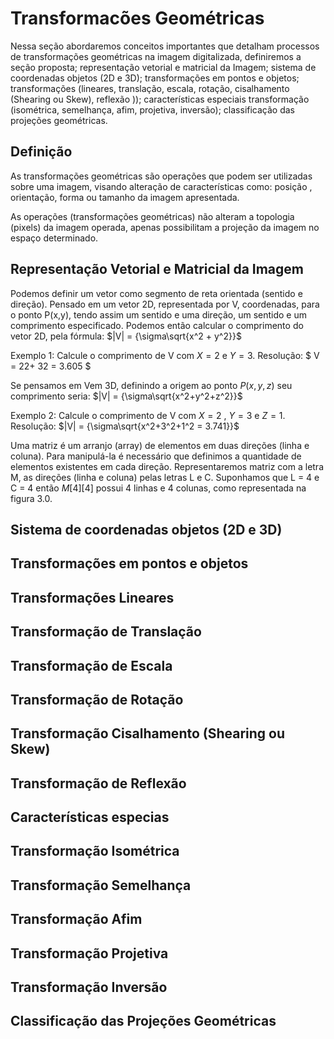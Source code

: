# Transformacões Geométricas
Nessa seção abordaremos conceitos importantes que detalham  processos de transformações geométricas na imagem digitalizada, definiremos a seção proposta; representação vetorial e matricial da Imagem;  sistema de coordenadas objetos (2D e 3D); transformações em pontos e objetos; transformações (lineares, translação, escala,  rotação, cisalhamento (Shearing ou Skew), reflexão )); características especiais transformação (isométrica, semelhança, afim, projetiva, inversão); classificação das projeções geométricas.

## Definição
As transformações geométricas são operações que podem ser utilizadas sobre uma imagem, visando alteração de características como: posição , orientação, forma ou tamanho da imagem apresentada.

As operações  (transformações geométricas) não alteram a topologia (pixels) da imagem operada, apenas possibilitam a projeção da imagem no espaço determinado.


## Representação Vetorial e Matricial da Imagem

Podemos definir um vetor como segmento de reta orientada (sentido  e direção). Pensado  em um vetor 2D, representada por V, coordenadas, para o ponto P(x,y), tendo assim um sentido e uma direção, um sentido e um comprimento especificado.
Podemos então calcular o comprimento do vetor 2D, pela fórmula:
$|V| = {\sigma\sqrt{x^2 + y^2}}$

Exemplo 1: Calcule o comprimento de V com $X=2$ e $Y=3$.
Resolução:
$ V = 22+ 32 = 3.605 $

Se pensamos em Vem 3D, definindo a origem ao ponto $P(x,y, z)$ seu comprimento seria:
$|V| = {\sigma\sqrt{x^2+y^2+z^2}}$

Exemplo 2: Calcule o comprimento de V com $X=2$ , $Y=3$ e $Z=1$.
Resolução:
$|V| = {\sigma\sqrt{x^2+3^2+1^2 = 3.741}}$

Uma matriz é um arranjo (array) de elementos em duas direções (linha e coluna). Para manipulá-la é necessário que definimos a quantidade de elementos existentes em cada direção.
Representaremos matriz com a letra M, as direções (linha e coluna) pelas letras L e C. 
Suponhamos que L  = 4 e C = 4 então $M[4][4]$ possui 4 linhas e 4 colunas, como representada na figura 3.0.



## Sistema de coordenadas objetos (2D e 3D)

## Transformações em pontos e objetos

## Transformações Lineares

## Transformação de Translação

## Transformação de Escala

## Transformação de Rotação

## Transformação Cisalhamento (Shearing ou Skew)

## Transformação de Reflexão

## Características especias

## Transformação Isométrica

## Transformação Semelhança

## Transformação Afim

## Transformação Projetiva

## Transformação Inversão

## Classificação das Projeções Geométricas
